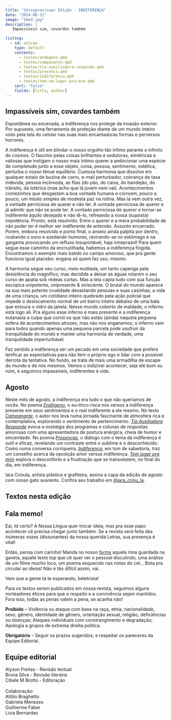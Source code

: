 ```yaml
---
title: "16<sup>a</sup> Edição - INDIFERENÇA"
date: "2024-08-31"
image: "16ed.jpg"
description: |
   Impassíveis sim, covardes também

listing: 
  - id: edicao
    type: default
    contents:
      - textos/endogeno.qmd
      - textos/campanante.qmd
      - textos/tia-auxiliadora-responde.qmd
      - textos/presenca.qmd
      - textos/indiferenca.qmd
      - textos/tem-um-lugar-pra-mim.qmd
    sort: "false"
    fields: [title, author]
---
```


## Impassíveis sim, covardes também

<!-- ![](capa.jpeg){.imgpar width="60%"} -->

Espontânea ou encenada, a indiferença nos protege da invasão exterior. Por supuesto, uma ferramenta de proteção diante de um mundo inteiro visto pela tela do celular nas suas mais encantadoras formas e perversos horrores. 

A indiferença é útil em blindar o nosso orgulho tão ínfimo perante o infinito do cosmos. O fascínio pelas coisas brilhantes e sedutoras, simétricas e valiosas que instigam o nosso mais íntimo querer a ambicionar uma espécie de completude junto a esse objeto, coisa, pessoa, sentimento, estética, perturba o nosso tênue equilíbrio. Custosa harmonia que dissolve em qualquer estalo de buzina de carro, e-mail perturbador, cobrança de taxa indevida, pessoa incômoda, as filas (do pão, do caixa, do bandejão, do trânsito, da lotérica (mas acho que lá jovem nem vai). Acontecimentos comezinhos que desgastam a boa vontade humana e corroem, pouco a pouco, um intuito simples de modesta paz na rotina. Mas lá vem outra vez, a vontade perniciosa de querer e não ter. A vontade perniciosa de querer e já admitir que não se pode ter. A vontade perniciosa de querer e tornar-se indiferente àquilo desejado e não tê-lo, refreando a nossa (suposta) impotência. Pronto, está resolvido. Entre o querer e a mera probabilidade de não poder ter é melhor ser indiferente de antemão. Assunto encerrado. Porém, embora resolvido e ponto final, o anseio ainda palpita por dentro, roubando o sono e azedando humores, revirando-se no estômago e na garganta provocando um refluxo insuportável, haja omeprazol! Para quem segue esse caminho da encruzilhada, habemos a indiferença fingida. Encontramos o exemplo mais batido no campo amoroso, que pra gente funciona igual placebo: engana só quem faz uso, mesmo.

A harmonia segue seu curso, meio mutilada, um tanto capenga pela desistência do magnífico, mas decidida a deixar as águas rolarem o seu curso de apatia sob rédeas curtas. Mas a tela capta tudo com sua função escópica onipotente, onipresente & onisciente. O brutal do mundo aparece na sua mais potente crueldade devastando pessoas e suas casinhas, a vida de uma criança, um cotidiano inteiro quebrado pela ação policial que impede o deslocamento normal de um bairro inteiro debaixo de uma bala que estoura o vidro da janela. Nesse mundo coberto de maldade, o inferno está logo ali. Pra alguns esse inferno é mais presente e a indiferença eutanasia a culpa que corrói os que não estão (ainda) naquela pequena esfera de acontecimentos atrozes, mas não nos enganemos, o inferno vem para todos quando apenas uma pequena parcela pode usufruir da tranquilidade do mundo e manter uma harmonia de verdade, uma tranquilidade imperturbável.

Faz sentido a indiferença ser um pecado em uma sociedade que prefere lenificar as expectativas para não ferir o próprio ego e lidar com a possível derrota da tentativa. No fundo, se trata de mais uma armadilha de escape do mundo e de nós mesmos. Vemos o indizível acontecer, seja ele bom ou ruim, e seguimos impassíveis, indiferentes à vida. 

## Agosto

Neste mês de agosto, a indiferença era tudo o que não queríamos de vocês. No poema [*Endógeno*](textos/endogeno.qmd), o eu-lírico risca nos versos a indiferença presente em seus sentimentos e o real indiferente a ele mesmo. No texto [*Campanante*](textos/campanante.qmd), o autor nos leva numa jornada fascinante de atmosfera rica e contemplativa, explorando o sentimento de pertencimento. [*Tia Auxiliadora Responde*](textos/tia-auxiliadora-responde.qmd) evoca a nostalgia dos programas e colunas de respostas amorosas com uma apresentadora de postura enérgica, cheia de humor e sinceridade. No poema [*Presenças*](textos/presenca.qmd), o diálogo com o tema da indiferença é sutil e eficaz, revelando um contraste entre o sublime e o desconhecido. Como numa conversa corriqueira, [*Indiferença*](textos/indiferenca.qmd), em tom de sabedoria, traz um conselho acerca da oposição amor versus indiferença. [*Tem lugar pra mim*](textos/tem-um-lugar-pra-mim.qmd) explora o desconforto e a frustração que se transvestem, no final do dia, em indiferença.

Iara Crioula, artista plástica e grafiteira, assina a capa da edição de agosto com nosso gato avarento. Confira seu trabalho em [@iara_criou_la](https://www.instagram.com/iara_criou_la).

## Textos nesta edição

::: {#edicao}
:::

## <i class="bi bi-mic-fill"></i> Fala memo!

Eai, td certo? A Nossa Língua quer trocar ideia, mas pra esse papo acontecer cê precisa chegar junto também. Se a revista será feita das inúmeras vozes (dissonantes) da nossa querida Letras, sua presença é vital!

Então, pensa com carinho! Manda no nosso [forms](https://forms.gle/DLdK8XZ6FbcQp5bD9) aquela rima guardada na gaveta, aquele texto top que cê quer ver o pessoal discutindo, uma análise de um filme mucho loco, um poema esquecido nas notas do cel... Bota pra circular as ideias! Não é tão difícil assim, vai.

Vem que a gente tá te esperando, beletrista!

::: callout-important
Para os textos serem publicados em nossa revista, seguimos alguns norteadores éticos para que o respeito e a convivência sejam mantidos. Fora isso, todas as penas valem a pena, se acanha não!

**Proibido** -- Violência ou ataque com base na raça, etnia, nacionalidade, sexo, gênero, identidade de gênero, orientação sexual, religião, deficiências ou doenças; Ataques individuais com constrangimento e degradação; Apologia a grupos de extrema direita política.

**Obrigatório** -- Seguir os prazos sugeridos; e respeitar os pareceres da Equipe Editorial.
:::

## Equipe editorial

<p>

</p>

| Alyson Freitas - Revisão textual
| Bruna Silva - Revisão literária
| Cibele M Brotto - Editoração
| 
| Colaboração:
| Attílio Braghetto
| Gabriela Menezes
| Guilherme Faber
| Livia Bernardes
